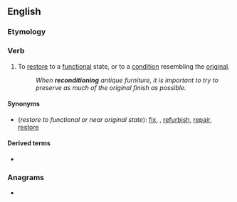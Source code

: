 ==English==

===Etymology===
{{prefix|en|re|condition}}

===Verb===
{{en-verb}}

# To [[restore]] to a [[functional]] state, or to a [[condition]] resembling the [[original]].
#: ''When '''reconditioning''' antique furniture, it is important to try to preserve as much of the original finish as possible.''

====Synonyms====
* (''restore to functional or near original state''): [[fix]], {{l|en|rebuild}}, [[refurbish]], [[repair]], [[restore]]

====Derived terms====
* {{l|en|reconditioner}}

===Anagrams===
* {{anagrams|en|a=cdeiinnoort|conditioner}}